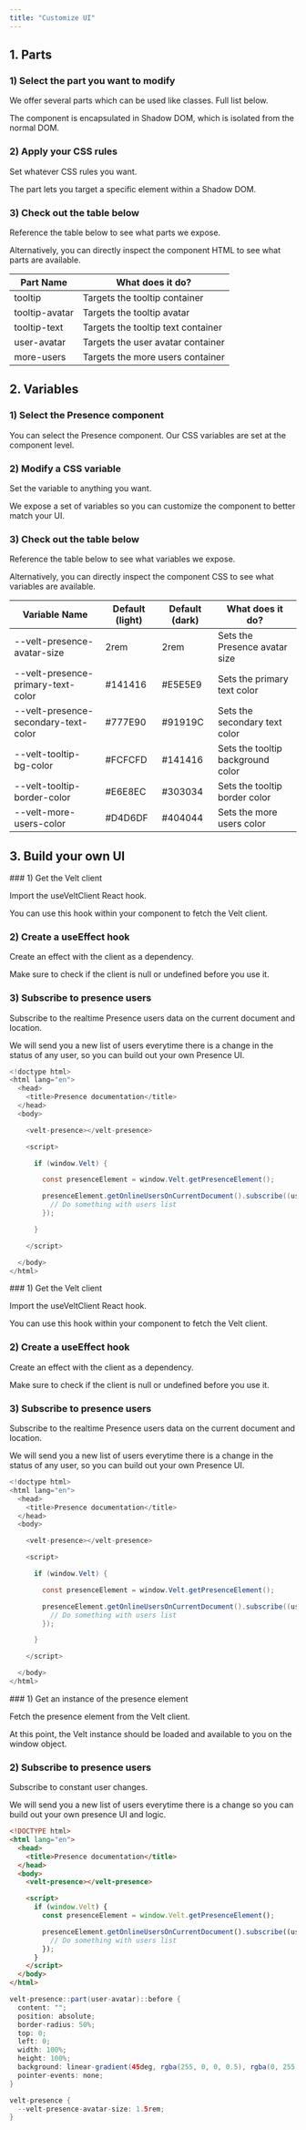 ```yaml
---
title: "Customize UI"
---
```


## 1. Parts

### 1) Select the part you want to modify

We offer several parts which can be used like classes. Full list below.

The component is encapsulated in Shadow DOM, which is isolated from the normal DOM.

### 2) Apply your CSS rules

Set whatever CSS rules you want.

The part lets you target a specific element within a Shadow DOM.

### 3) Check out the table below

Reference the table below to see what parts we expose.

Alternatively, you can directly inspect the component HTML to see what parts are available.

| Part Name      | What does it do?                   |
| -------------- | ---------------------------------- |
| tooltip        | Targets the tooltip container      |
| tooltip-avatar | Targets the tooltip avatar         |
| tooltip-text   | Targets the tooltip text container |
| user-avatar    | Targets the user avatar container  |
| more-users     | Targets the more users container   |

## 2. Variables

### 1) Select the Presence component

You can select the Presence component.
Our CSS variables are set at the component level.

### 2) Modify a CSS variable

Set the variable to anything you want.

We expose a set of variables so you can customize the component to better match your UI.

### 3) Check out the table below

Reference the table below to see what variables we expose.

Alternatively, you can directly inspect the component CSS to see what variables are available.

| Variable Name                        | Default (light) | Default (dark) | What does it do?                  |
| ------------------------------------ | --------------- | -------------- | --------------------------------- |
| --velt-presence-avatar-size          | 2rem            | 2rem           | Sets the Presence avatar size     |
| --velt-presence-primary-text-color   | #141416         | #E5E5E9        | Sets the primary text color       |
| --velt-presence-secondary-text-color | #777E90         | #91919C        | Sets the secondary text color     |
| --velt-tooltip-bg-color              | #FCFCFD         | #141416        | Sets the tooltip background color |
| --velt-tooltip-border-color          | #E6E8EC         | #303034        | Sets the tooltip border color     |
| --velt-more-users-color              | #D4D6DF         | #404044        | Sets the more users color         |

## 3. Build your own UI

<Tabs>
  <Tab title="React">
### 1) Get the Velt client

Import the useVeltClient React hook.

You can use this hook within your component to fetch the Velt client.

### 2) Create a useEffect hook

Create an effect with the client as a dependency.

Make sure to check if the client is null or undefined before you use it.

### 3) Subscribe to presence users

Subscribe to the realtime Presence users data on the current document and location.

We will send you a new list of users everytime there is a change in the status of any user, so you can build out your own Presence UI.

```java React
<!doctype html>
<html lang="en">
  <head>
    <title>Presence documentation</title>
  </head>
  <body>

    <velt-presence></velt-presence>

    <script>

      if (window.Velt) {

        const presenceElement = window.Velt.getPresenceElement();

        presenceElement.getOnlineUsersOnCurrentDocument().subscribe((users) => {
          // Do something with users list
        });

      }

    </script>

  </body>
</html>
```

  </Tab>
  <Tab title="Next.js">
### 1) Get the Velt client

Import the useVeltClient React hook.

You can use this hook within your component to fetch the Velt client.

### 2) Create a useEffect hook

Create an effect with the client as a dependency.

Make sure to check if the client is null or undefined before you use it.

### 3) Subscribe to presence users

Subscribe to the realtime Presence users data on the current document and location.

We will send you a new list of users everytime there is a change in the status of any user, so you can build out your own Presence UI.

```java Next.js
<!doctype html>
<html lang="en">
  <head>
    <title>Presence documentation</title>
  </head>
  <body>

    <velt-presence></velt-presence>

    <script>

      if (window.Velt) {

        const presenceElement = window.Velt.getPresenceElement();

        presenceElement.getOnlineUsersOnCurrentDocument().subscribe((users) => {
          // Do something with users list
        });

      }

    </script>

  </body>
</html>
```

  </Tab>
  <Tab title="HTML">
### 1) Get an instance of the presence element

Fetch the presence element from the Velt client.

At this point, the Velt instance should be loaded and available to you on the window object.

### 2) Subscribe to presence users

Subscribe to constant user changes.

We will send you a new list of users everytime there is a change so you can build out your own presence UI and logic.

```html HTML
<!DOCTYPE html>
<html lang="en">
  <head>
    <title>Presence documentation</title>
  </head>
  <body>
    <velt-presence></velt-presence>

    <script>
      if (window.Velt) {
        const presenceElement = window.Velt.getPresenceElement();

        presenceElement.getOnlineUsersOnCurrentDocument().subscribe((users) => {
          // Do something with users list
        });
      }
    </script>
  </body>
</html>
```

  </Tab>
</Tabs>

<RequestExample>

```java Parts
velt-presence::part(user-avatar)::before {
  content: "";
  position: absolute;
  border-radius: 50%;
  top: 0;
  left: 0;
  width: 100%;
  height: 100%;
  background: linear-gradient(45deg, rgba(255, 0, 0, 0.5), rgba(0, 255, 0, 0.5));
  pointer-events: none;
}
```

```java Variables
velt-presence {
  --velt-presence-avatar-size: 1.5rem;
}
```

</RequestExample>
